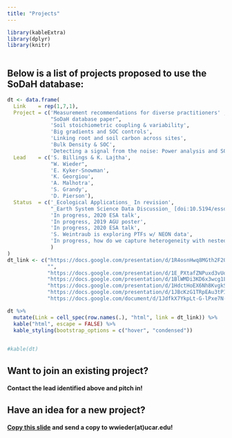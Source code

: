 ```yaml
---
title: "Projects"
---
```

```r
library(kableExtra)
library(dplyr)
library(knitr)
            
```

## Below is a list of projects proposed to use the SoDaH database:  

```r
dt <- data.frame(
  Link    = rep(1,7,1),
  Project = c('Measurement recommendations for diverse practitioners' ,
              "SoDaH database paper",
              'Soil stoichiometric coupling & variability',
              'Big gradients and SOC controls', 
              'Linking root and soil carbon across sites',
              'Bulk Density & SOC', 
              'Detecting a signal from the noise: Power analysis and SOC variability'),
  Lead    = c('S. Billings & K. Lajtha',
              "W. Wieder", 
              'E. Kyker-Snowman',
              'K. Georgiou', 
              'A. Malhotra',
              'S. Grandy', 
              'D. Pierson'),
  Status  = c('_Ecological Applications_ In revision', 
              "_Earth System Science Data Discussion_ [doi:10.5194/essd-2020-195](https://doi.org/10.5194/essd-2020-195)", 
              'In progress, 2020 ESA talk',
              'In progress, 2019 AGU poster', 
              'In progress, 2020 ESA talk',
              'S. Weintraub is exploring PTFs w/ NEON data', 
              'In progress, how do we capture heterogeneity with nested design?'
              )
)
dt_link <- c("https://docs.google.com/presentation/d/1R4osnHwq8MGth2F2OKbfX4OsG7G2jvYw7oq8JSPDXJc/edit?usp=sharing",
             "",
             "https://docs.google.com/presentation/d/1E_PXtafZNPuxd3vUdz4fBon1JKY7uyhgHquqwyDAMdQ/edit?usp=sharing",
             "https://docs.google.com/presentation/d/1BlWMDi3KD6x3wcg1LtHeMIde6IkR5QsornIPU6mhyFo/edit?usp=sharing",
             "https://docs.google.com/presentation/d/1HdctHoEX6Nh8KvgkS4uS6Ss6I3sa0izC9-nXgt_l_Oo/edit?usp=sharing",
             "https://docs.google.com/presentation/d/1JBcKzG1TRpEAu3tPIfjqy7jvJIOusw0paH4FtfBP0lA/edit?usp=sharing",
             "https://docs.google.com/document/d/1JdfkX7YkpLt-G-lPxe7N-FZ9rsNybKPbhmpfb-mxAcc/edit?usp=sharing")

dt %>% 
  mutate(Link = cell_spec(row.names(.), "html", link = dt_link)) %>%
  kable("html", escape = FALSE) %>%
  kable_styling(bootstrap_options = c("hover", "condensed")) 

            
#kable(dt)
```

## Want to join an existing project?
#### Contact the lead identified above and pitch in!  

## Have an idea for a new project?  
#### [Copy this slide](https://docs.google.com/presentation/d/1ozAdynewJ8lZcKTELxbXJPBeId1jKp9QsBk7WXIOu-Y/edit?usp=sharing) and send a copy to wwieder(at)ucar.edu!